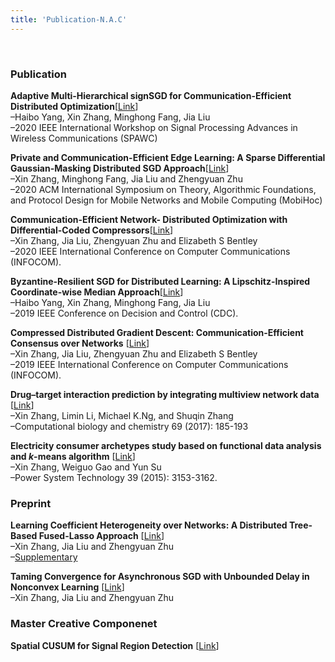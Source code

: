 ```yaml
---
title: 'Publication-N.A.C'
---
```

&nbsp;

### **Publication**  

**Adaptive Multi-Hierarchical signSGD for Communication-Efficient Distributed Optimization**[[Link]()]     
--Haibo Yang, Xin Zhang, Minghong Fang, Jia Liu    
--2020 IEEE International Workshop on Signal Processing Advances in Wireless Communications (SPAWC)     

**Private and Communication-Efficient Edge Learning: A Sparse Differential Gaussian-Masking Distributed SGD Approach**[[Link](https://arxiv.org/pdf/2001.03836.pdf)]  
--Xin Zhang, Minghong Fang, Jia Liu and Zhengyuan Zhu     
--2020 ACM International Symposium on Theory, Algorithmic Foundations, and Protocol Design for Mobile Networks and Mobile Computing (MobiHoc)   

**Communication-Efficient Network- Distributed Optimization with Differential-Coded Compressors**[[Link](https://arxiv.org/pdf/1912.03208.pdf)]  
--Xin Zhang, Jia Liu, Zhengyuan Zhu and Elizabeth S Bentley   
--2020 IEEE International Conference on Computer Communications (INFOCOM).   

**Byzantine-Resilient SGD for Distributed Learning: A Lipschitz-Inspired Coordinate-wise Median Approach**[[Link](https://arxiv.org/pdf/1909.04532.pdf)]   
--Haibo Yang, Xin Zhang, Minghong Fang, Jia Liu    
--2019 IEEE Conference on Decision and Control (CDC).   

**Compressed Distributed Gradient Descent: Communication-Efficient Consensus over Networks** [[Link](https://arxiv.org/pdf/1812.04048.pdf)]  
--Xin Zhang, Jia Liu, Zhengyuan Zhu and Elizabeth S Bentley   
--2019 IEEE International Conference on Computer Communications (INFOCOM). 

**Drug–target interaction prediction by integrating multiview network data** [[Link](https://www.sciencedirect.com/science/article/pii/S1476927117301950)]   
--Xin Zhang, Limin Li, Michael K.Ng, and Shuqin Zhang  
--Computational biology and chemistry 69 (2017): 185-193    

**Electricity consumer archetypes study based on functional data analysis and $k$-means algorithm** [[Link](http://new.oversea.cnki.net/KCMS/detail/detail.aspx?dbcode=CJFQ&dbname=CJFDLAST2015&filename=DWJS201511025&v=MDU3NzFOcm85SFlZUjhlWDFMdXhZUzdEaDFUM3FUcldNMUZyQ1VSTE9mWWVkcUZ5bmtWN3ZLSVRyQmZiRzRIOVQ=)]  
--Xin Zhang, Weiguo Gao and Yun Su  
--Power System Technology  39 (2015): 3153-3162.

### **Preprint**  

**Learning Coefficient Heterogeneity over Networks: A Distributed Tree-Based Fused-Lasso Approach** [[Link](https://arxiv.org/pdf/1905.11549.pdf)]   
--Xin Zhang, Jia Liu and Zhengyuan Zhu     
--[Supplementary](files/Supp_MSTClustering_FLASSO_ADMM.pdf)

**Taming Convergence for Asynchronous SGD with Unbounded Delay in Nonconvex Learning** [[Link](https://arxiv.org/pdf/1805.09470.pdf)]  
--Xin Zhang, Jia Liu and Zhengyuan Zhu  

### **Master Creative Componenet**  
**Spatial CUSUM for Signal Region Detection** [[Link](https://lib.dr.iastate.edu/cgi/viewcontent.cgi?article=1049&context=creativecomponents)]    



